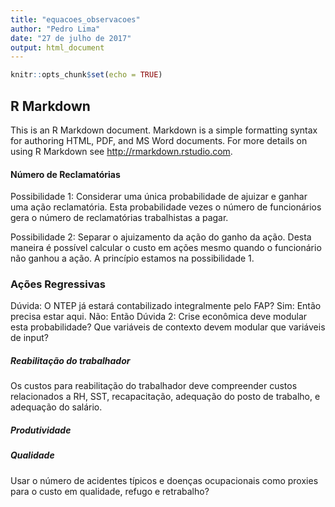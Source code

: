 ```yaml
---
title: "equacoes_observacoes"
author: "Pedro Lima"
date: "27 de julho de 2017"
output: html_document
---
```


```r
knitr::opts_chunk$set(echo = TRUE)
```

## R Markdown

This is an R Markdown document. Markdown is a simple formatting syntax for authoring HTML, PDF, and MS Word documents. For more details on using R Markdown see <http://rmarkdown.rstudio.com>.


#### Número de Reclamatórias
Possibilidade 1: Considerar uma única probabilidade de ajuizar e ganhar uma ação reclamatória. Esta probabilidade vezes o número de funcionários gera o número de reclamatórias trabalhistas a pagar.

Possibilidade 2: Separar o ajuizamento da ação do ganho da ação. Desta maneira é possível calcular o custo em ações mesmo quando o funcionário não ganhou a ação. A princípio estamos na possibilidade 1.

### Ações Regressivas
Dúvida: O NTEP já estará contabilizado integralmente pelo FAP? Sim: Então precisa estar aqui. Não: Então
Dúvida 2: Crise econômica deve modular esta probabilidade? Que variáveis de contexto devem modular que variáveis de input?







##### Reabilitação do trabalhador

Os custos para reabilitação do trabalhador deve compreender custos relacionados a RH, SST, recapacitação, adequação do posto de trabalho, e adequação do salário.


##### Produtividade


##### Qualidade
Usar o número de acidentes típicos e doenças ocupacionais como proxies para o custo em qualidade, refugo e retrabalho?
